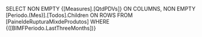 SELECT
NON EMPTY {[Measures].[QtdPDVs]} ON COLUMNS,
NON EMPTY [Periodo.(Mes)].[Todos].Children ON ROWS
FROM [PaineldeRupturaMixdeProdutos]
WHERE {([BIMFPeriodo.LastThreeMonths])}